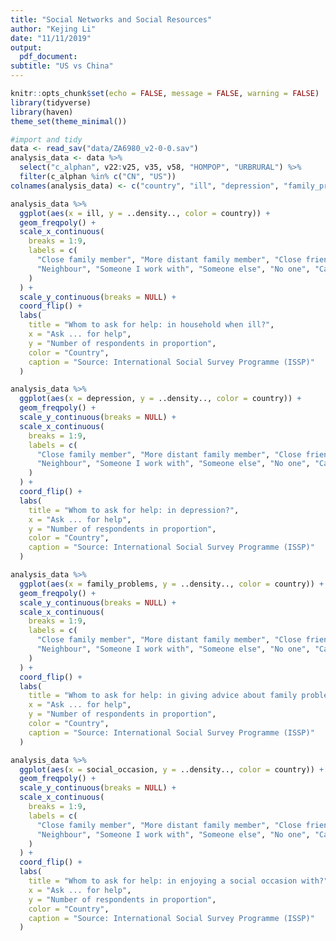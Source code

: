 ```yaml
---
title: "Social Networks and Social Resources"
author: "Kejing Li"
date: "11/11/2019"
output:
  pdf_document:
subtitle: "US vs China"
---
```


```r
knitr::opts_chunk$set(echo = FALSE, message = FALSE, warning = FALSE)
library(tidyverse)
library(haven)
theme_set(theme_minimal())
```

```r
#import and tidy
data <- read_sav("data/ZA6980_v2-0-0.sav")
analysis_data <- data %>%
  select("c_alphan", v22:v25, v35, v58, "HOMPOP", "URBRURAL") %>%
  filter(c_alphan %in% c("CN", "US"))
colnames(analysis_data) <- c("country", "ill", "depression", "family_problems", "social_occasion", "trust", "satifactory", "homepop", "urban_rural")
```

```r
analysis_data %>%
  ggplot(aes(x = ill, y = ..density.., color = country)) +
  geom_freqpoly() +
  scale_x_continuous(
    breaks = 1:9,
    labels = c(
      "Close family member", "More distant family member", "Close friend",
      "Neighbour", "Someone I work with", "Someone else", "No one", "Can't choose", "No answer"
    )
  ) +
  scale_y_continuous(breaks = NULL) +
  coord_flip() +
  labs(
    title = "Whom to ask for help: in household when ill?",
    x = "Ask ... for help",
    y = "Number of respondents in proportion",
    color = "Country",
    caption = "Source: International Social Survey Programme (ISSP)"
  )
```

```r
analysis_data %>%
  ggplot(aes(x = depression, y = ..density.., color = country)) +
  geom_freqpoly() +
  scale_y_continuous(breaks = NULL) +
  scale_x_continuous(
    breaks = 1:9,
    labels = c(
      "Close family member", "More distant family member", "Close friend",
      "Neighbour", "Someone I work with", "Someone else", "No one", "Can't choose", "No answer"
    )
  ) +
  coord_flip() +
  labs(
    title = "Whom to ask for help: in depression?",
    x = "Ask ... for help",
    y = "Number of respondents in proportion",
    color = "Country",
    caption = "Source: International Social Survey Programme (ISSP)"
  )
```

```r
analysis_data %>%
  ggplot(aes(x = family_problems, y = ..density.., color = country)) +
  geom_freqpoly() +
  scale_y_continuous(breaks = NULL) +
  scale_x_continuous(
    breaks = 1:9,
    labels = c(
      "Close family member", "More distant family member", "Close friend",
      "Neighbour", "Someone I work with", "Someone else", "No one", "Can't choose", "No answer"
    )
  ) +
  coord_flip() +
  labs(
    title = "Whom to ask for help: in giving advice about family problems?",
    x = "Ask ... for help",
    y = "Number of respondents in proportion",
    color = "Country",
    caption = "Source: International Social Survey Programme (ISSP)"
  )
```

```r
analysis_data %>%
  ggplot(aes(x = social_occasion, y = ..density.., color = country)) +
  geom_freqpoly() +
  scale_y_continuous(breaks = NULL) +
  scale_x_continuous(
    breaks = 1:9,
    labels = c(
      "Close family member", "More distant family member", "Close friend",
      "Neighbour", "Someone I work with", "Someone else", "No one", "Can't choose", "No answer"
    )
  ) +
  coord_flip() +
  labs(
    title = "Whom to ask for help: in enjoying a social occasion with?",
    x = "Ask ... for help",
    y = "Number of respondents in proportion",
    color = "Country",
    caption = "Source: International Social Survey Programme (ISSP)"
  )
```


```r

```


